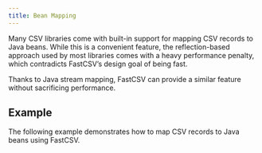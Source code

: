 ```yaml
---
title: Bean Mapping
---
```



Many CSV libraries come with built-in support for mapping CSV records to Java beans.
While this is a convenient feature, the reflection-based approach used by most libraries comes with
a heavy performance penalty, which contradicts FastCSV’s design goal of being fast.

Thanks to Java stream mapping, FastCSV can provide a similar feature without sacrificing performance.

## Example

The following example demonstrates how to map CSV records to Java beans using FastCSV.

<SourceExample filename="ExampleCsvReaderMapping.java"/>
